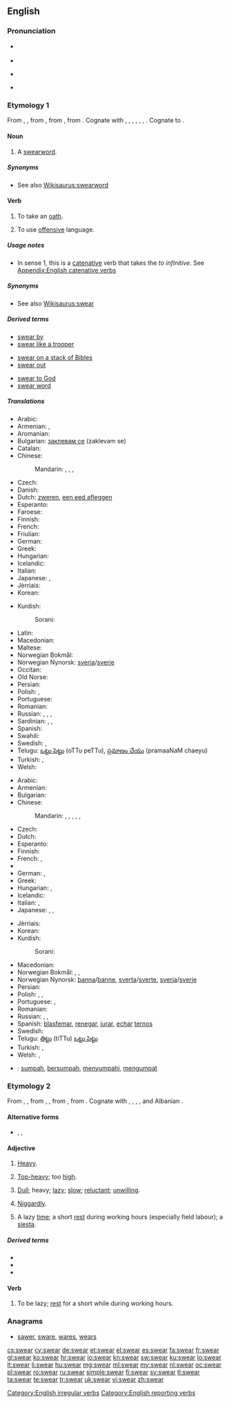 ==English==

===Pronunciation===
* {{a|US}} {{IPA|/ˈswɛɹ/}}
* {{audio|en-us-swear.ogg|Audio (US)}}
* {{a|RP}} {{IPA|/ˈswɛə/}}
* {{rhymes|ɛə(ɹ)}}

===Etymology 1===
From {{etyl|enm}} {{term|sweren|lang=enm}}, {{term|swerien|lang=enm}}, from {{etyl|ang}} {{term|swerian||to swear, take an oath of office|lang=ang}}, from {{etyl|gem-pro|en}} {{recons|swarjanan||to speak, swear|lang=gem-pro}}, from {{etyl|ine-pro|en}} {{recons|swer-||to speak, talk|lang=ine-pro}}. Cognate with {{etyl|fy|-}} {{term|swarre||to swear|lang=fy}}, {{etyl|frs|-}} {{term|swera||to swear|lang=frs}}, {{etyl|nl|-}} {{term|zweren||to swear, vow|lang=nl}}, {{etyl|nds|-}} {{term|swören||to swear|lang=nds}}, {{etyl|de|-}} {{term|schwören||to swear|lang=de}}, {{etyl|sv|-}} {{term|svära||to swear|lang=sv}}, {{etyl|is|-}} {{term|sverja||to swear|lang=is}}. Cognate to {{etyl|sq|-}} {{term|var||to hang, consider, to depend from|lang=sq}}.

====Noun====
{{en-noun}}

# A [[swearword]].

=====Synonyms=====
* See also [[Wikisaurus:swearword]]

====Verb====
{{en-verb|swears|swearing|swore|sworn}}

# {{intransitive}} {{transitive}} To take an [[oath]].
# {{intransitive}} To use [[offensive]] language.

=====Usage notes=====
* In sense 1, this is a [[catenative]] verb that takes the ''to infinitive''. See [[Appendix:English catenative verbs]]

=====Synonyms=====
* See also [[Wikisaurus:swear]]

=====Derived terms=====
{{rel-top3|Terms derived from "swear"}}
* [[swear by]]
* [[swear like a trooper]]
{{rel-mid3}}
* [[swear on a stack of Bibles]]
* [[swear out]]
{{rel-mid3}}
* [[swear to God]]
* [[swear word]]
{{rel-bottom}}

=====Translations=====
{{trans-top|to take an oath}}
* Arabic: {{t-|ar|حلف|tr=ḥálafa|sc=Arab}}
* Armenian: {{qualifier|intransitive}} {{t-|hy|երդվել|tr=erdvel}}, {{qualifier|transitive}} {{t-|hy|երդվեցնել|tr=erdvec’nel}}
* Aromanian: {{t-|rup|giur}}
* Bulgarian: [[заклевам се]] (zaklevam se)
* Catalan: {{t+|ca|jurar}}
* Chinese:
*: Mandarin: {{t|cmn|發誓|sc=Hani}}, {{t|cmn|发誓|tr=fāshì|sc=Hani}}, {{t|cmn|賭咒|sc=Hani}}, {{t|cmn|赌咒|tr=dǔzhòu|sc=Hani}}
* Czech: {{t-|cs|přísahat}}
* Danish: {{t-|da|sværge}}
* Dutch: [[zweren]], [[een eed afleggen]]
* Esperanto: {{t+|eo|ĵuri}}
* Faroese: {{t-|fo|svørja}}
* Finnish: {{t+|fi|vannoa}}
* French: {{t+|fr|jurer}}
* Friulian: {{tø|fur|ğurâ}}
* German: {{t+|de|schwören}}
* Greek: {{t+|el|ορκίζομαι|tr=orkízomai|sc=Grek}}
* Hungarian: {{t+|hu|esküszik}}
* Icelandic: {{t+|is|sverja}}
* Italian: {{t-|it|giurare}}
* Japanese: {{t-|ja|誓う|tr=ちかう, chikau|sc=Jpan}}, {{t-|ja|契る|tr=ちぎる, chigiru|sc=Jpan}}
* Jèrriais: {{tø|roa-jer|juther}}
* Korean: {{t+|ko|맹세|tr=maengse-hada|alt=맹세하다|sc=Kore}}
{{trans-mid}}
* Kurdish:
*: Sorani: {{t-|ku|سوێن خواردن|tr=swaen khwArdin|sc=ku-Arab}}
* Latin: {{t-|la|iurare|alt=iūrāre}}
* Macedonian: {{t-|mk|се колне|tr=se kólne}}
* Maltese: {{t-|mt|naħlef}}
* Norwegian Bokmål: {{t-|no|sverge}}
* Norwegian Nynorsk: [[sverja]]/[[sverje]]
* Occitan: {{t+|oc|jurar}}
* Old Norse: {{tø|non|sverja}}
* Persian: {{t-|fa|سوگند خوردن|sc=fa-Arab}}
* Polish: {{t+|pl|przysięgać}}, {{t-|pl|przyrzekać}}
* Portuguese: {{t+|pt|jurar}}
* Romanian: {{t+|ro|jura}}
* Russian: {{t+|ru|клясться|tr=kljástʹsja|sc=Cyrl}} {{impf}}, {{t+|ru|поклясться|tr=pokljástʹsja|sc=Cyrl}} {{pf.}}, {{t+|ru|присягать|tr=prisjagátʹ|sc=Cyrl}} {{impf}}, {{t+|ru|присягнуть|tr=prisjagnútʹ|sc=Cyrl}} {{pf.}}
* Sardinian: {{t-|sc|giurài}}, {{t-|sc|giurare}}, {{t-|sc|zurare}}
* Spanish: {{t+|es|jurar}}
* Swahili: {{t+|sw|yamini}}
* Swedish: {{t+|sv|svära}}, {{t+|sv|svärja}}
* Telugu: [[ఒట్టు పెట్టు]] (oTTu peTTu), [[ప్రమాణం చేయు]] (pramaaNaM chaeyu)
* Turkish: {{t+|tr|ant içmek}}, {{t+|tr|yemin etmek}}
* Welsh: {{t-|cy|tyngu}}
{{trans-bottom}}

{{trans-top|to curse, to use offensive language}}
* Arabic: {{t-|ar|شتم|tr=šátama|sc=Arab}}
* Armenian: {{t-|hy|հայհոյել|tr=hayhoyel}}
* Bulgarian: {{t+|bg|псувам|tr=psuvam}}
* Chinese:
*: Mandarin: {{t|cmn|咒罵|sc=Hani}}, {{t|cmn|咒骂|tr=zhòumà|sc=Hani}}, {{t|cmn|醜詆|sc=Hani}}, {{t|cmn|丑诋|tr=chǒudǐ|sc=Hani}}, {{t|cmn|罵人|sc=Hani}}, {{t|cmn|骂人|tr=mà rén|sc=Hani}}
* Czech: {{t-|cs|klít}}
* Dutch: {{t+|nl|vloeken}}
* Esperanto: {{t-|eo|sakri}}
* Finnish: {{t+|fi|kiroilla}}
* French: {{t+|fr|jurer}}, {{t+|fr|gronder}}
* {{trreq|Georgian}}
* German: {{t+|de|schimpfen}}, {{t+|de|fluchen}}
* Greek: {{t+|el|βρίζω|tr=vrízo|sc=Grek}}
* Hungarian: {{t+|hu|káromkodik}}, {{t+|hu|szitkozódik}}
* Icelandic: {{t-|is|blóta}}
* Italian: {{t+|it|insultare}}, {{t+|it|bestemmiare}}
* Japanese: {{t-|ja|怒鳴る|tr=どなる, donaru|sc=Jpan}}, {{t-|ja|ののしる|tr=nonoshiru|sc=Jpan}}, {{t-|ja|悪態|tr=あくたいをつく, akutái o tsukú|alt=悪態をつく|sc=Jpan}}
{{trans-mid}}
* Jèrriais: {{tø|roa-jer|juther}}
* Korean: {{t-|ko|욕을|tr=yogeul-hada|alt=욕을하다|sc=Kore}}
* Kurdish:
*: Sorani: {{t-|ku|جوێن دان|tr=jwaen dAn|sc=ku-Arab}}
* Macedonian: {{t-|mk|пцуе|tr=pcúe}}
* Norwegian Bokmål: {{t-|no|banne}}, {{t-|no|sverge}}, {{t-|no|sverte}}
* Norwegian Nynorsk: [[banna]]/[[banne]], [[sverta]]/[[sverte]], [[sverja]]/[[sverje]]
* Persian: {{t-|fa|دشنام دادن|sc=fa-Arab}}
* Polish: {{t+|pl|przeklinać}}, {{t+|pl|kląć}}, {{t+|pl|zaklinać}}
* Portuguese: {{t+|pt|praguejar}}, {{t+|pt|xingar}}
* Romanian: {{t+|ro|înjura}}
* Russian: {{t+|ru|ругаться|tr=rugátʹsja|sc=Cyrl}} {{impf}}, {{t-|ru|выругаться|tr=výrugatʹsja|sc=Cyrl}} {{pf.}}, {{t+|ru|браниться|tr=branítʹsja|sc=Cyrl}} {{impf}}
* Spanish: [[blasfemar]], [[renegar]], [[jurar]], [[echar]] [[terno]]s
* Swedish: {{t+|sv|svära}}
* Telugu: [[తిట్టు]] (tiTTu) [[ఒట్టు పెట్టు]]
* Turkish: {{t+|tr|sövmek}}, {{t+|tr|küfretmek}}
* Welsh: {{t+|cy|melltithio}}, {{t+|cy|rhegi}}
{{trans-bottom}}

{{checktrans}}
* {{ttbc|id}}: [[sumpah]], [[sumpah|bersumpah]], [[sumpah|menyumpahi]], [[umpat|mengumpat]]

===Etymology 2===
From {{etyl|enm}} {{term|swer|lang=enm}}, {{term|swar|lang=enm}}, from {{etyl|ang}} {{term|swær|swǣr|lang=ang}}, {{term|swar|swār|heavy, heavy as a burden, of great weight, oppressive, grievous, painful, unpleasant, sad, feeling or expressing grief, grave, slow, dull, sluggish, slothful, indolent, inactive from weakness, enfeebled, weak|lang=ang}}, from {{etyl|gem-pro|en}} {{recons|swēraz||heavy|lang=gem-pro}}, from {{etyl|ine-pro|en}} {{recons|swēr-||heavy|lang=ine-pro}}. Cognate with {{etyl|fy|-}} {{term|swier||heavy|lang=fy}}, {{etyl|nl|-}} {{term|zwaar||heavy, hard, difficult|lang=nl}}, {{etyl|de|-}} {{term|schwer||heavy, hard, difficult|lang=de}}, {{etyl|sv|-}} {{term|svår||heavy, hard, severe|lang=sv}}, {{etyl|la|-}} {{term|serius|sērius|earnest, grave, solemn, serious|lang=la}} and Albanian {{term|varrë||wound,plague|lang=sq}}.

====Alternative forms====
* {{l|en|sweer}}, {{l|en|sweir}}, {{l|en|swere}}

====Adjective====
{{en-adj|-er|more}}

# {{UK|_|dialectal}} [[heavy|Heavy]].
# {{UK|_|dialectal}} [[top-heavy|Top-heavy]]; too [[high]].
# {{UK|_|dialectal}} [[dull|Dull]]; heavy; [[lazy]]; [[slow]]; [[reluctant]]; [[unwilling]].
# {{UK|_|dialectal}} [[niggardly|Niggardly]].
# {{UK|_|dialectal}} A lazy [[time]]; a short [[rest]] during working hours (especially field labour); a [[siesta]].

=====Derived terms=====
* {{l|en|swearness}}
* {{l|en|swearock}}
* {{l|en|sweary}}

====Verb====
{{en-verb}}

# {{UK|_|dialectal}} To be lazy; [[rest]] for a short while during working hours.

===Anagrams===
* [[sawer#English|sawer]], [[sware#English|sware]], [[wares#English|wares]], [[wears#English|wears]]

[[Category:English irregular verbs]]
[[Category:English reporting verbs]]

[[cs:swear]]
[[cy:swear]]
[[de:swear]]
[[et:swear]]
[[el:swear]]
[[es:swear]]
[[fa:swear]]
[[fr:swear]]
[[gl:swear]]
[[ko:swear]]
[[hr:swear]]
[[io:swear]]
[[kn:swear]]
[[sw:swear]]
[[ku:swear]]
[[lo:swear]]
[[lt:swear]]
[[li:swear]]
[[hu:swear]]
[[mg:swear]]
[[ml:swear]]
[[my:swear]]
[[nl:swear]]
[[oc:swear]]
[[pl:swear]]
[[ro:swear]]
[[ru:swear]]
[[simple:swear]]
[[fi:swear]]
[[sv:swear]]
[[tl:swear]]
[[ta:swear]]
[[te:swear]]
[[tr:swear]]
[[uk:swear]]
[[vi:swear]]
[[zh:swear]]